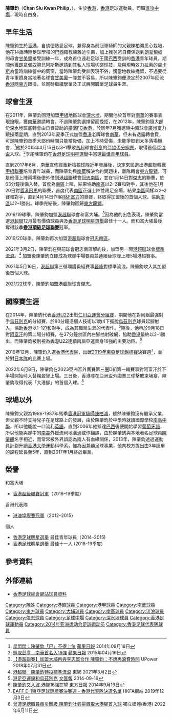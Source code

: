 {{Infobox football biography
| name         = 陳肇鈞 <br> Chan Siu Kwan
| image        = Chan Siu Kwan.JPG
| fullname     = 陳肇鈞
| nickname     = 英雄鈞、菲臘仔、少爺仔
| birth_date   = {{birth date and age|1992|8|1}}
| birth_place  = [[香港|香港]]
| height       = {{Height|m=1.74}}
| position     = [[進攻中場|進攻中場]]
| currentclub  = 
| clubnumber   = 
| youthyears1  = 2006–2007
| youthclubs1  = [[甘美奧阿雷格里港足球會|甘美奧]]
| years1 = 2011–2012
| clubs1 = [[深水埗體育會足球隊|深水埗]]
| caps1  = 17
| goals1 = 0
| years2 = 2012–2013
| clubs2 = [[駿其足球會|橫濱FC香港]]
| caps2  = 13
| goals2 = 0
| years3 = 2013–2017
| clubs3 = [[南華足球隊|南華]]
| caps3  = 43
| goals3 = 5
| years4 = 2017–2018
| clubs4 = [[東方足球隊|東方龍獅]]
| caps4  = 2
| goals4 = 0
| years5 = 2018
| clubs5 = → [[南區足球會|冠忠南區]]
| caps5  = 10
| goals5 = 2
| years6 = 2018–2019
| clubs6 = [[大埔足球會|和富大埔]]
| caps6  = 15
| goals6 = 9
| years7 = 2019–2021
| clubs7 = [[南區足球會|冠忠南區]]
| caps7  = 12
| goals7 = 1
| years8 = 2021
| clubs8 = [[香港流浪足球會|標準流浪]]
| caps8  = 14
| goals8 = 2
| years9 = 2021–2022
| clubs9 = [[傑志|傑志]]
| caps9  = 5
| goals9 = 2
| nationalyears1 = 2014
| nationalteam1  = [[香港奧運足球代表隊|香港U23]]
| nationalcaps1  = 4
| nationalgoals1 = 2
| nationalyears2 = 2019–
| nationalteam2  = [[香港足球代表隊|香港]]
| nationalcaps2  = 4
| nationalgoals2 = 1
| pcupdate = 2022年6月12日
| ntupdate = 
}}

'''陳肇鈞'''（'''Chan Siu Kwan Philip'''，{{bd|1992年|8月1日|catIdx=C}}），生於[[香港|香港]]，[[香港|香港]]足球運動員，司職[[進攻中場|進攻中場]]，現時自由身。

==早年生活==
陳肇鈞生於[[香港|香港]]，自幼便熱愛足球，兼得身為前冠軍騎師的父親陳柏鴻悉心栽培，他在14歲時隨足球學校的[[巴西|巴西]]籍教練雅迪引薦，加上獲爸爸自費保送到[[朗拿甸奴|朗拿甸奴]]的母會[[甘美奧阿雷格里港足球會|甘美奧]]接受訓練一年，成為首位遠赴足球王國[[巴西|巴西]]受訓的[[香港|香港]]青年球員，期間他獲[[朗拿甸奴|朗拿甸奴]]胞兄阿斯斯邀請到其私人球場切磋球技，及與現時效力[[拉素足球會|拉素]]的[[盧卡斯·利華|盧卡斯]]為當時訓練營中的同窗，當時陳肇鈞受訓表現不俗，獲當地教練挽留，不過要從青年軍躋身當地著名球會[[甘美奧阿雷格里港足球會|甘美奧]]一隊並不容易，所以陳肇鈞便決定於2007年回流[[香港|香港]]隨[[東方足球隊|東方]]跟操，並同時繼續學業及正式展開職業足球員生涯。

==球會生涯==
在2011年，陳肇鈞回港加盟[[香港甲組足球聯賽|甲組]]地區球會[[深水埗體育會足球隊|深水埗]]，期間他於首年對[[南華足球隊|南華]]的賽事表現搶眼，獲[[南華足球隊|南華]]邀請轉會，不過陳肇鈞選擇留而挽拒，在2012年，陳肇鈞隨大部份[[深水埗體育會足球隊|深水埗]]班底轉會由[[日本|日]]資贊助的[[駿其足球會|橫濱FC香港]]，於同年7月獲邀隨[[中超|中超]]球會[[廣州富力足球俱樂部|廣州富力]]跟操兩星期，直到2013年夏季正式加盟[[香港|香港]]老牌球會[[南華足球隊|南華]]，但未有透露轉會費，可是陳肇鈞首季大部份時間只能當後備，加上不時受傷，未能爭取到太多落場機會，<ref>[http://hk.apple.nextmedia.com/sports/art/20140918/18869898 星閃閃：陳肇鈞「巴」不得上位] {{Wayback|url=http://hk.apple.nextmedia.com/sports/art/20140918/18869898 |date=20160304233826 }} [[蘋果日報|蘋果日報]] 2014年09月18日</ref>他於2015年4月15日以3–1擊敗[[馬超|馬超]]球會[[彭亨足球協會|彭亨]]的[[2015年亞洲足協盃|亞協盃分組賽]]，取得首個[[亞洲足協盃|亞協盃]]入球。<ref>[http://hk.apple.nextmedia.com/sports/art/20150416/19114307 輕取彭亨　南華首名入16強] {{Wayback|url=http://hk.apple.nextmedia.com/sports/art/20150416/19114307 |date=20170305010040 }} [[蘋果日報|蘋果日報]] 2015年04月16日</ref>季尾陳肇鈞在[[香港足球明星選舉|香港足球明星選舉]]中當選[[香港足球明星選舉|最佳青年球員]]。

直到2017年6月，[[南華足球隊|南華]]宣佈經重新檢視球隊近年發展後，決定來屆退出[[港超聯|港超聯]]轉戰[[香港甲組聯賽|甲組聯賽]]培育青年球員，而陳肇鈞與[[南華足球隊|南華]]解決合約問題後，離隊轉會[[東方足球隊|東方龍獅]]，可是他僅上陣兩場後便外借到[[港超聯|港超聯]]球會[[南區足球會|冠忠南區]]，並在1月14日對[[傑志體育會|傑志]]的聯賽，於63分鐘後備入替，首度為[[南區足球會|南區]]上陣，結果協助[[南區足球會|南區]]以2–2賽和對手，其後他在1月20日對[[香港飛馬足球會|香港飛馬]]的聯賽，首度代表[[南區足球會|南區]]正選上陣並踢足全場，結果[[南區足球會|南區]]同樣以2–2賽和對手，直到4月14日作客[[R&F富力足球會|R&F富力]]的聯賽，終取得加盟後的首個入球，協助[[南區足球會|南區]]以2–1勝出。球季完結後，陳肇鈞回歸[[東方足球隊|東方龍獅]]。

2018/19球季，陳肇鈞加盟[[港超聯|港超聯]]球會和富大埔。<ref>[https://www.upower.com.hk/article/234568-%E3%80%90%E6%B8%AF%E8%B6%85%E8%81%AF%E8%B3%BD%E3%80%91%E5%8A%A0%E7%9B%9F%E5%A4%A7%E5%9F%94%E5%86%8D%E8%88%87%E6%9D%8E%E5%BF%97%E5%A0%85%E5%90%88%E4%BD%9C-%E9%99%B3%E8%82%87%E9%88%9E%EF%BC%9A%E4%B8%8D 【港超聯賽】加盟大埔再與李志堅合作 陳肇鈞：不想再浪費時間] {{Wayback|url=https://www.upower.com.hk/article/234568-%E3%80%90%E6%B8%AF%E8%B6%85%E8%81%AF%E8%B3%BD%E3%80%91%E5%8A%A0%E7%9B%9F%E5%A4%A7%E5%9F%94%E5%86%8D%E8%88%87%E6%9D%8E%E5%BF%97%E5%A0%85%E5%90%88%E4%BD%9C-%E9%99%B3%E8%82%87%E9%88%9E%EF%BC%9A%E4%B8%8D |date=20201003000233 }} UPower 2018年07月31日</ref>因為他的出色表現，陳肇鈞當選[[港超聯|港超聯]]12月最有價值球員與及[[香港足球明星選舉|香港足球明星選舉]]最佳十一人。而和富大埔最後奪得該季'''[[香港足球頂級聯賽冠軍列表|香港頂級足球聯賽]]'''冠軍。

2019/20球季，陳肇鈞再次加盟[[港超聯|港超聯]]球會[[南區足球會|冠忠南區]]。

2021年3月2日，陳肇鈞在與前球會冠忠南區解約後，加盟另一間[[港超聯|港超聯]]球會[[香港流浪足球會|標準流浪]]。<ref>[https://hk.on.cc/hk/bkn/cnt/sport/20210302/bkn-20210302103450237-0302_00882_001.html 港超聯　陳肇鈞轉投標準流浪] 東網 2021年3月2日</ref> 加盟後陳肇鈞立即成為球隊中場要員並連續替球隊上陣5場港超賽事。

2021年5月16日，[[港超聯|港超聯]]第三循環護級組賽事[[晉峰足球會|晉峰]]對標準流浪，陳肇鈞攻入其加盟後首個入球。

2021/22球季，陳肇鈞加盟[[港超聯|港超聯]]球會傑志。

==國際賽生涯==
在2014年，陳肇鈞代表[[香港奧運足球代表隊|香港U22]]出戰[[2014年亞洲運動會足球比賽|仁川亞運會分組賽]]，期間他在對同組最強對手[[烏茲別克國家足球隊|烏茲別克]]的分組賽，於80分鐘憑個人技術以1敵4下擺脫[[烏茲別克|烏茲別克]]球員起腳射入，協助[[香港奧運足球代表隊|香港]]以1–1迫和對手，成為其職業生涯的代表作。<ref>[http://paper.wenweipo.com/2014/09/16/SP1409160013.htm 港足亞運逼和烏茲別克] {{Wayback|url=http://paper.wenweipo.com/2014/09/16/SP1409160013.htm |date=20201002232630 }} [[文汇报_(香港)|文匯報]] 2014-09-16</ref>隨後，他再於9月18日對[[阿富汗國家男子足球隊|阿富汗]]的第二場分組賽，在37分鐘禁區內左腳抽射破網，協助[[香港奧運足球代表隊|香港]]最終以2–1勝出，而陳肇鈞被則視為[[香港奧運足球代表隊|香港U22]]連續兩屆亞運晉身16強的主要功臣。<ref>[http://orientaldaily.on.cc/cnt/sport/20140919/00286_003.html 陳肇鈞又入波 港隊16強在望] {{Wayback|url=http://orientaldaily.on.cc/cnt/sport/20140919/00286_003.html |date=20170305062233 }} [[東方日報|東方日報]] 2014年9月19日</ref>

2019年12月，陳肇鈞入選[[香港足球代表隊|香港代表隊]]，出戰[[2019年東亞足球錦標賽|2019年東亞足球錦標賽]]決賽週<ref>[https://www.hkfa.com/news_details2/17555 EAFF E-1東亞足球錦標賽決賽週 - 香港代表隊決選名單] {{Wayback|url=https://www.hkfa.com/news_details2/17555 |date=20210214205350 }} HKFA網站 2019年12月3日</ref>，並於對[[日本國家足球隊|日本隊]]的比賽上場。

2022年6月8日，陳肇鈞在2023亞洲盃外圍賽第三圈D組第一輪賽事對阿富汗於下半場開始時入替鞠盈智上場。三日後，香港隊在亞洲盃外圍賽三球擊敗柬埔寨，陳肇鈞取得代表「大港腳」的首個入球。<ref>[https://www.inmediahk.net/node/體育/曾遭足總職員串災難級-陳肇鈞吐氣揚眉取大港腳首入球 曾遭足總職員串災難級 陳肇鈞吐氣揚眉取大港腳首入球] {{Wayback|url=https://www.inmediahk.net/node/%E9%AB%94%E8%82%B2/%E6%9B%BE%E9%81%AD%E8%B6%B3%E7%B8%BD%E8%81%B7%E5%93%A1%E4%B8%B2%E7%81%BD%E9%9B%A3%E7%B4%9A-%E9%99%B3%E8%82%87%E9%88%9E%E5%90%90%E6%B0%A3%E6%8F%9A%E7%9C%89%E5%8F%96%E5%A4%A7%E6%B8%AF%E8%85%B3%E9%A6%96%E5%85%A5%E7%90%83 }} 獨立媒體(香港) 2022年6月11日</ref>

==球場以外==
陳肇鈞父親為1986-1987年馬季[[香港冠軍騎師|香港冠軍騎師]][[陳柏鴻|陳柏鴻]]，雖然陳肇鈞沒有繼承父業，但父親不時支持兒子在足球路上的發展，由於陳肇鈞於中學時就讀國際學校[[南島中學|南島中學]]，所以他能說一口流利[[英語|英語]]，直到2006年他抵達[[巴西|巴西]]後便開始學習[[葡萄牙語|葡萄牙語]]，所以他能與隊中的[[南美|南美]]外援流利地溝通或作翻譯，由於陳肇鈞與本地著名足球員[[陳肇麒|陳肇麒]]名字相近，而常常被外界誤認為兩人有血緣關係，2013年，陳肇鈞透過運動員計劃升讀[[香港大學|香港大學]]運動科學系，惟為因兼顧足球事業，他向校方提出由3年讀畢的課程延長至5年，直到2017年1月終於畢業。

==榮譽==
;和富大埔
* [[2018–19年香港超級聯賽#聯賽資料|香港超級聯賽冠軍]]（2018–19季度）
;香港代表隊
* [[港澳埠際賽|港澳埠際賽冠軍]]（2012–2015）
;個人
* [[香港足球明星選舉|香港足球明星選舉]] 最佳青年球員（2014–2015)
*[[香港足球明星選舉|香港足球明星選舉]] 最佳十一人 (2018-19季度)

==參考資料==
{{reflist}}

==外部連結==
* [https://www.hkfa.com/ch/club/21/detail?player=8416 香港足球總會網站球員資料] {{Wayback|url=https://www.hkfa.com/ch/club/21/detail?player=8416 |date=20190330092117 }}

{{2013年東亞運足球香港隊}}

{{DEFAULTSORT:Chan Siu Kwan, Philip}} 
[[Category:陳姓|Category:陳姓]]
[[Category:港超球員|Category:港超球員]]
[[Category:港甲球員|Category:港甲球員]]
[[Category:南華球員|Category:南華球員]]
[[Category:東方球員|Category:東方球員]]
[[Category:大埔球員|Category:大埔球員]]
[[Category:南區球員|Category:南區球員]]
[[Category:流浪球員|Category:流浪球員]]
[[Category:傑志球員|Category:傑志球員]]
[[Category:足球中場|Category:足球中場]]
[[Category:深水埗球員|Category:深水埗球員]]
[[Category:香港足球運動員|Category:香港足球運動員]]
[[Category:2014年亚洲运动会足球运动员|Category:2014年亚洲运动会足球运动员]]
[[Category:香港足球代表隊球員|Category:香港足球代表隊球員]]